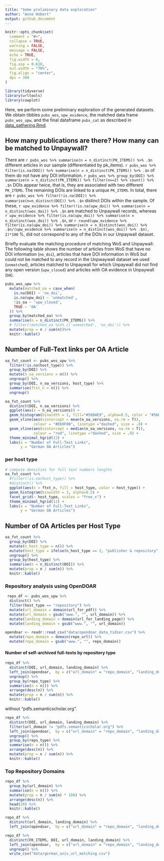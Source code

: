 ```yaml
---
title: "Some preliminary data exploration"
author: "Anne Hobert"
output: github_document
---
```


```r
knitr::opts_chunk$set(
  comment = "#>",
  collapse = TRUE,
  warning = FALSE,
  message = FALSE,
  echo = TRUE,
  fig.width = 6,
  fig.asp = 0.618,
  out.width = "70%",
  fig.align = "center",
  dpi = 300
)
```

```r
library(tidyverse)
library(urltools)
library(cowplot)
```


Here, we perform some preliminary exploration of the generated datasets. We obtain tibbles `pubs_wos`, `upw_evidence`, the matched data frame `pubs_wos_upw`, and the final dataframe `pubs_cat` as described in [data_gathering.Rmd](data_gathering.Rmd).

## How many publications are there? How many can be matched to Unpaywall?

There are `r pubs_wos %>% summarise(n = n_distinct(PK_ITEMS)) %>% .$n` different articles in our sample (differentiated by pk_items). `r pubs_wos %>% filter(is.na(DOI)) %>% summarise(n = n_distinct(PK_ITEMS)) %>% .$n` of them do not have any DOI information. `r pubs_wos %>% group_by(DOI) %>%   summarise(n = n_distinct(PK_ITEMS)) %>% filter(n==2) %>% count() %>% .$n` DOIs appear twice, that is, they are associated with two different `PK_ITEMS`. The remaining DOIs are linked to a unique `PK_ITEMS`. In total, there are `r pubs_wos %>% filter(!is.na(DOI)) %>% summarise(n=n_distinct(DOI)) %>% .$n` distinct DOIs within the sample. Of these, `r upw_evidence %>% filter(!is.na(upw_doi)) %>% summarise(n = n_distinct(wos_doi)) %>% .$n` are matched to Unpaywall records, whereas `r upw_evidence %>% filter(is.na(upw_doi)) %>% summarise(n = n_distinct(wos_doi)) %>% .$n`, or `r round(upw_evidence %>% filter(is.na(upw_doi)) %>% summarise(n = n_distinct(wos_doi)) %>% .$n/(upw_evidence %>% summarise(n = n_distinct(wos_doi)) %>% .$n), 2)*100` %, did not correspond to any of the DOIs in our Unpaywall dataset.


Briefly evaluate the matching procedure of matching WoS and Unpaywall: The following table shows the number of articles from WoS that have no DOI information (`no_doi`), articles that have DOI information in WoS but could not be matched to any record in the Unpwaywall dataset we used (`unmatched`), articles matched to Unpaywall for which Unpaywall did not find any open version (`upw_closed`) and articles with OA evidence in Unpaywall (`OA`).
```r
pubs_wos_upw %>% 
  mutate(matched_oa = case_when(
    is.na(DOI) ~ 'no_doi',
    is.na(upw_doi) ~ 'unmatched',
    !is_oa ~ 'upw_closed',
    TRUE ~ 'OA'
  )) %>% 
  group_by(matched_oa) %>% 
  summarise(n = n_distinct(PK_ITEMS)) %>% 
  # filter(!matched_oa %in% c('unmatched', 'no_doi')) %>% 
  mutate(prop = n / sum(n))%>% 
  knitr::kable()
```

## Number of Full-Text links per OA Article 
```r
oa_fxt_count <- pubs_wos_upw %>% 
  filter(!is.na(host_type)) %>%
  group_by(DOI) %>%
  mutate(n_oa_versions = n()) %>%
  ungroup() %>%
  group_by(DOI, n_oa_versions, host_type) %>%
  summarise(ftxt_n = n()) %>%
  ungroup()
```

```r
oa_fxt_count %>%
  distinct(DOI, n_oa_versions) %>%
  ggplot(aes(x = n_oa_versions)) +
  geom_histogram(binwidth = 1, fill="#56B4E9", alpha=0.5, color = "#56B4E9") +
  geom_vline(aes(xintercept = mean(n_oa_versions, na.rm = T)),
             colour = "#E69F00", linetype ="dashed", size = .8) +
  geom_vline(aes(xintercept = median(n_oa_versions, na.rm = T)),
             colour = "red", linetype ="dashed", size = .8) +
  theme_minimal_hgrid(12) +
  labs(x = "Number of Full-Text Links",
       y = "German OA Articles")
```

### per host type

```r
# compute densities for full text numbers lengths
oa_fxt_count %>%
  #filter(!is.na(host_type)) %>% 
  #distinct() %>% 
  ggplot(aes(x = ftxt_n, fill = host_type, color = host_type)) +
  geom_histogram(binwidth = 1, alpha=0.5) +
  facet_grid(~ host_type, scales = "free_x") +
  theme_minimal_hgrid(12) +
  labs(x = "Number of Full-Text Links",
       y = "German OA Articles") 
```

## Number of OA Articles per Host Type

```r
oa_fxt_count %>% 
  group_by(DOI) %>%
  mutate(n_host_type = n()) %>%
  mutate(host_type = ifelse(n_host_type == 2, "publisher & repository", host_type)) %>%
  ungroup() %>%
  group_by(host_type) %>%
  summarise(n = n_distinct(DOI)) %>%
  mutate(prop = n / sum(n)) %>%
  knitr::kable()
```

### Repository analysis using OpenDOAR

```r
 repo_df <- pubs_wos_upw %>% 
  distinct() %>%
  filter(host_type == "repository") %>%
  mutate(url_domain = domain(url_for_pdf)) %>%
  mutate(url_domain = gsub("www.", "", url_domain)) %>%
  mutate(landing_domain = domain(url_for_landing_page)) %>%
  mutate(landing_domain = gsub("www.", "", url_domain))
```

```r
opendoar <- readr::read_csv("data/opendoar_data_tidier.csv") %>%
  mutate(repo_domain = domain(repo_url)) %>%
  mutate(repo_domain = gsub("www.", "", repo_domain))
```


#### Number of self-archived full-texts by repository type

```r
repo_df %>% 
  distinct(DOI, url_domain, landing_domain) %>% 
  left_join(opendoar,  by = c("url_domain" = "repo_domain", "landing_domain" = "repo_domain")) %>% 
  ungroup() %>% 
  group_by(repo_type) %>% 
  summarise(n = n()) %>% 
  arrange(desc(n)) %>% 
  mutate(prop = n / sum(n)) %>%
  knitr::kable()
```

without "pdfs.semanticscholar.org".

```r
repo_df %>% 
  distinct(DOI, url_domain, landing_domain) %>% 
  filter(url_domain != "pdfs.semanticscholar.org") %>%
  left_join(opendoar,  by = c("url_domain" = "repo_domain", "landing_domain" = "repo_domain")) %>% 
  ungroup() %>% 
  group_by(repo_type) %>% 
  summarise(n = n()) %>% 
  arrange(desc(n)) %>% 
  mutate(prop = n / sum(n)) %>%
  knitr::kable()
```

### Top Repository Domains

```r
repo_df %>%
  group_by(url_domain) %>%
  summarise(n = n()) %>%
  mutate(prop = n / sum(n) * 100) %>%
  arrange(desc(n)) %>%
  head(20) %>%
  knitr::kable()
```

```r
repo_df %>% 
  distinct(url_domain, landing_domain) %>% 
  left_join(opendoar,  by = c("url_domain" = "repo_domain", "landing_domain" = "repo_domain"))

repo_df %>% 
  distinct(FK_ITEMS, DOI, url_domain, landing_domain) %>% 
  left_join(opendoar,  by = c("url_domain" = "repo_domain", "landing_domain" = "repo_domain")) %>% 
  ungroup() %>% 
  write_csv("data/german_unis_url_matching.csv")
```
